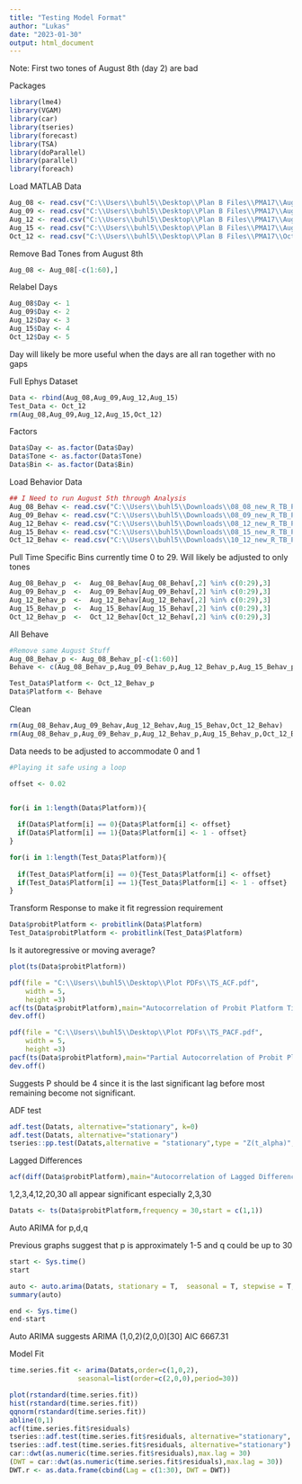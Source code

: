 ---
title: "Testing Model Format"
author: "Lukas"
date: "2023-01-30"
output: html_document
---

Note: First two tones of August 8th (day 2) are bad

Packages
```{r}
library(lme4)
library(VGAM)
library(car)
library(tseries)
library(forecast)
library(TSA)
library(doParallel)
library(parallel)
library(foreach)
```


Load MATLAB Data
```{r}
Aug_08 <- read.csv("C:\\Users\\buhl5\\Desktop\\Plan B Files\\PMA17\\Aug_08_table.csv")
Aug_09 <- read.csv("C:\\Users\\buhl5\\Desktop\\Plan B Files\\PMA17\\Aug_09_table.csv")
Aug_12 <- read.csv("C:\\Users\\buhl5\\Desktop\\Plan B Files\\PMA17\\Aug_12_table.csv")
Aug_15 <- read.csv("C:\\Users\\buhl5\\Desktop\\Plan B Files\\PMA17\\Aug_15_table.csv")
Oct_12 <- read.csv("C:\\Users\\buhl5\\Desktop\\Plan B Files\\PMA17\\Oct_12_table.csv")
```

Remove Bad Tones from August 8th

```{r}
Aug_08 <- Aug_08[-c(1:60),]
```

Relabel Days
```{r}
Aug_08$Day <- 1
Aug_09$Day <- 2
Aug_12$Day <- 3
Aug_15$Day <- 4
Oct_12$Day <- 5
```



Day will likely be more useful when the days are all ran together with no gaps

Full Ephys Dataset
```{r}
Data <- rbind(Aug_08,Aug_09,Aug_12,Aug_15)
Test_Data <- Oct_12
rm(Aug_08,Aug_09,Aug_12,Aug_15,Oct_12)
```


Factors
```{r}
Data$Day <- as.factor(Data$Day)
Data$Tone <- as.factor(Data$Tone)
Data$Bin <- as.factor(Data$Bin)
```


Load Behavior Data
```{r}
## I Need to run August 5th through Analysis
Aug_08_Behav <- read.csv("C:\\Users\\buhl5\\Downloads\\08_08_new_R_TB_PMA17.csv")
Aug_09_Behav <- read.csv("C:\\Users\\buhl5\\Downloads\\08_09_new_R_TB_PMA17.csv")
Aug_12_Behav <- read.csv("C:\\Users\\buhl5\\Downloads\\08_12_new_R_TB_PMA17.csv")
Aug_15_Behav <- read.csv("C:\\Users\\buhl5\\Downloads\\08_15_new_R_TB_PMA17.csv")
Oct_12_Behav <- read.csv("C:\\Users\\buhl5\\Downloads\\10_12_new_R_TB_PMA17.csv")
```

Pull Time Specific Bins currently time 0 to 29. Will likely be adjusted to only tones

```{r}
Aug_08_Behav_p  <-  Aug_08_Behav[Aug_08_Behav[,2] %in% c(0:29),3]
Aug_09_Behav_p  <-  Aug_09_Behav[Aug_09_Behav[,2] %in% c(0:29),3]
Aug_12_Behav_p  <-  Aug_12_Behav[Aug_12_Behav[,2] %in% c(0:29),3]
Aug_15_Behav_p  <-  Aug_15_Behav[Aug_15_Behav[,2] %in% c(0:29),3]
Oct_12_Behav_p  <-  Oct_12_Behav[Oct_12_Behav[,2] %in% c(0:29),3]
```

All Behave

```{r}
#Remove same August Stuff
Aug_08_Behav_p <- Aug_08_Behav_p[-c(1:60)]
Behave <- c(Aug_08_Behav_p,Aug_09_Behav_p,Aug_12_Behav_p,Aug_15_Behav_p)

Test_Data$Platform <- Oct_12_Behav_p
Data$Platform <- Behave
```


Clean
```{r}
rm(Aug_08_Behav,Aug_09_Behav,Aug_12_Behav,Aug_15_Behav,Oct_12_Behav)
rm(Aug_08_Behav_p,Aug_09_Behav_p,Aug_12_Behav_p,Aug_15_Behav_p,Oct_12_Behav_p,Behave)
```

Data needs to be adjusted to accommodate 0 and 1

```{r}
#Playing it safe using a loop

offset <- 0.02


for(i in 1:length(Data$Platform)){
  
  if(Data$Platform[i] == 0){Data$Platform[i] <- offset}
  if(Data$Platform[i] == 1){Data$Platform[i] <- 1 - offset}
}

for(i in 1:length(Test_Data$Platform)){
  
  if(Test_Data$Platform[i] == 0){Test_Data$Platform[i] <- offset}
  if(Test_Data$Platform[i] == 1){Test_Data$Platform[i] <- 1 - offset}
}
```

Transform Response to make it fit regression requirement
```{r}
Data$probitPlatform <- probitlink(Data$Platform)
Test_Data$probitPlatform <- probitlink(Test_Data$Platform)
```



Is it autoregressive or moving average?

```{r}
plot(ts(Data$probitPlatform))
```


```{r}
pdf(file = "C:\\Users\\buhl5\\Desktop\\Plot PDFs\\TS_ACF.pdf",
    width = 5,
    height =3)
acf(ts(Data$probitPlatform),main="Autocorrelation of Probit Platform Time")
dev.off()
```

```{r}
pdf(file = "C:\\Users\\buhl5\\Desktop\\Plot PDFs\\TS_PACF.pdf",
    width = 5,
    height =3)
pacf(ts(Data$probitPlatform),main="Partial Autocorrelation of Probit Platform Time")
dev.off()
```
Suggests P should be 4 since it is the last significant lag before most remaining become not significant.





ADF test
```{r}
adf.test(Datats, alternative="stationary", k=0)
adf.test(Datats, alternative="stationary")
tseries::pp.test(Datats,alternative = "stationary",type = "Z(t_alpha)",lshort = F)
```

Lagged Differences
```{r}
acf(diff(Data$probitPlatform),main="Autocorrelation of Lagged Differences of Platform Time")
```

1,2,3,4,12,20,30 all appear significant especially 2,3,30


```{r}
Datats <- ts(Data$probitPlatform,frequency = 30,start = c(1,1))
```

Auto ARIMA for p,d,q

Previous graphs suggest that p is approximately 1-5 and q could be up to 30

```{r}
start <- Sys.time()
start

auto <- auto.arima(Datats, stationary = T,  seasonal = T, stepwise = T,ic = "aic",max.p = 4, max.q = 8, max.P = 3, max.Q = 3, max.order = 50,trace = T, test = "adf",approximation = T)
summary(auto)

end <- Sys.time()
end-start
```

Auto ARIMA suggests ARIMA (1,0,2)(2,0,0)[30] AIC 6667.31

Model Fit
```{r}
time.series.fit <- arima(Datats,order=c(1,0,2),
                 seasonal=list(order=c(2,0,0),period=30))
```


```{r}
plot(rstandard(time.series.fit))
hist(rstandard(time.series.fit))
qqnorm(rstandard(time.series.fit))
abline(0,1)
acf(time.series.fit$residuals)
tseries::adf.test(time.series.fit$residuals, alternative="stationary", k=0)
tseries::adf.test(time.series.fit$residuals, alternative="stationary")
car::dwt(as.numeric(time.series.fit$residuals),max.lag = 30)
(DWT = car::dwt(as.numeric(time.series.fit$residuals),max.lag = 30))
DWT.r <- as.data.frame(cbind(Lag = c(1:30), DWT = DWT))
```


